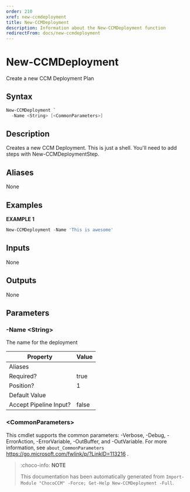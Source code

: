 ```yaml
---
order: 210
xref: new-ccmdeployment
title: New-CCMDeployment
description: Information about the New-CCMDeployment function
redirectFrom: docs/new-ccmdeployment
---
```


# New-CCMDeployment

<!-- This documentation is automatically generated from /New-CCMDeployment.ps1 using GenerateDocs.ps1. Contributions are welcome at the original location(s). -->

Create a new CCM Deployment Plan

## Syntax

~~~powershell
New-CCMDeployment `
  -Name <String> [<CommonParameters>]
~~~

## Description

Creates a new CCM Deployment. This is just a shell. You'll need to add steps with New-CCMDeploymentStep.


## Aliases

None

## Examples

 **EXAMPLE 1**

~~~powershell
New-CCMDeployment -Name 'This is awesome'

~~~

## Inputs

None

## Outputs

None

## Parameters

###  -Name &lt;String&gt;
The name for the deployment

Property               | Value
---------------------- | -----
Aliases                |
Required?              | true
Position?              | 1
Default Value          |
Accept Pipeline Input? | false

### &lt;CommonParameters&gt;

This cmdlet supports the common parameters: -Verbose, -Debug, -ErrorAction, -ErrorVariable, -OutBuffer, and -OutVariable. For more information, see `about_CommonParameters` https://go.microsoft.com/fwlink/p/?LinkID=113216 .



<Xref title="Function Reference" value="chococcm-functions" />

> :choco-info: **NOTE**
>
> This documentation has been automatically generated from `Import-Module "ChocoCCM" -Force; Get-Help New-CCMDeployment -Full`.
